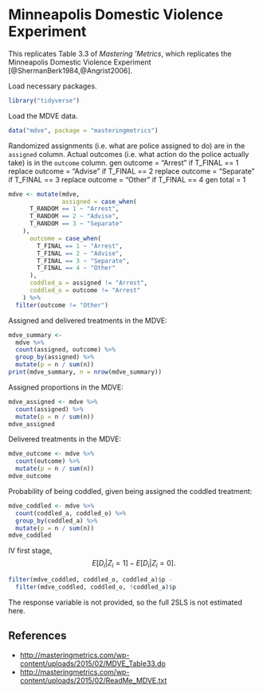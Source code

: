 # Minneapolis Domestic Violence Experiment

This replicates Table 3.3 of *Mastering 'Metrics*, which replicates the Minneapolis Domestic Violence Experiment [@ShermanBerk1984,@Angrist2006].

Load necessary packages.
```r
library("tidyverse")
```

Load the MDVE data.
```r
data("mdve", package = "masteringmetrics")
```

Randomized assignments (i.e. what are police assigned to do) are in the `assigned` column.
Actual outcomes (i.e. what action do the police actually take) is in the `outcome` column.
gen outcome = "Arrest" if T_FINAL == 1
replace outcome = "Advise" if T_FINAL == 2
replace outcome = "Separate" if T_FINAL == 3
replace outcome = "Other" if T_FINAL == 4
gen total = 1
```r
mdve <- mutate(mdve,
               assigned = case_when(
      T_RANDOM == 1 ~ "Arrest",
      T_RANDOM == 2 ~ "Advise",
      T_RANDOM == 3 ~ "Separate"
    ),
      outcome = case_when(
        T_FINAL == 1 ~ "Arrest",
        T_FINAL == 2 ~ "Advise",
        T_FINAL == 3 ~ "Separate",
        T_FINAL == 4 ~ "Other"
      ),
      coddled_a = assigned != "Arrest",
      coddled_o = outcome != "Arrest"
    ) %>%
  filter(outcome != "Other")
```

Assigned and delivered treatments in the MDVE:
```r
mdve_summary <-
  mdve %>%
  count(assigned, outcome) %>%
  group_by(assigned) %>%
  mutate(p = n / sum(n))
print(mdve_summary, n = nrow(mdve_summary))
```

Assigned proportions in the MDVE:
```r
mdve_assigned <- mdve %>%
  count(assigned) %>%
  mutate(p = n / sum(n))
mdve_assigned
```

Delivered treatments in the MDVE:
```r
mdve_outcome <- mdve %>%
  count(outcome) %>%
  mutate(p = n / sum(n))
mdve_outcome
```

Probability of being coddled, given being assigned the coddled treatment:
```r
mdve_coddled <- mdve %>%
  count(coddled_a, coddled_o) %>%
  group_by(coddled_a) %>%
  mutate(p = n / sum(n))
mdve_coddled
```

IV first stage,
$$
E[D_i | Z_i = 1] - E[D_i | Z_i = 0] .
$$
```r
filter(mdve_coddled, coddled_o, coddled_a)$p -
  filter(mdve_coddled, coddled_o, !coddled_a)$p
```

The response variable is not provided, so the full 2SLS is not estimated here.

## References

-   <http://masteringmetrics.com/wp-content/uploads/2015/02/MDVE_Table33.do>
-   <http://masteringmetrics.com/wp-content/uploads/2015/02/ReadMe_MDVE.txt>
